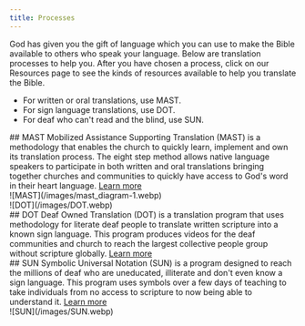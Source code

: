 ```yaml
---
title: Processes
---
```




God has given you the gift of language which you can use to make the Bible available to others who speak your language. Below are translation processes to help you. After you have chosen a process, click on our Resources page to see the kinds of resources available to help you translate the Bible.

- For written or oral translations, use MAST.
- For sign language translations, use DOT.
- For deaf who can't read and the blind, use SUN.

<div class="md:flex">
<div class="w-2/3">
## MAST
Mobilized Assistance Supporting Translation (MAST) is a methodology that enables the church to quickly learn, implement and own its translation process.  The eight step method allows native language speakers to participate in both written and oral translations bringing together churches and communities to quickly have access to God's word in their heart language.
<a href="processes/mast" class="px-6 py-1 bg-#81A83E block w-max text-white decoration-none font-700 rounded text-lg mt-4">Learn more</a>
</div>
![MAST](/images/mast_diagram-1.webp)
</div>


<div class="md:flex">
![DOT](/images/DOT.webp)
<div class="w-2/3">
## DOT
Deaf Owned Translation (DOT) is a translation program that uses methodology for literate deaf people to translate written scripture into a known sign language.   This program produces videos for the deaf communities and church to reach the largest collective people group without scripture globally.
<a href="processes/mast" class="px-6 py-1 bg-#81A83E block w-max text-white decoration-none font-700 rounded text-lg mt-4">Learn more</a>
</div>

</div>


<div class="md:flex">
<div class="w-2/3">
## SUN
Symbolic Universal Notation (SUN) is a program designed to reach the millions of deaf who are uneducated, illiterate and don't even know a sign language.  This program uses symbols over a few days of teaching to take individuals from no access to scripture to now being able to understand it.
<a href="processes/mast" class="px-6 py-1 bg-#81A83E block w-max text-white decoration-none font-700 rounded text-lg mt-4">Learn more</a>
</div>
![SUN](/images/SUN.webp)
</div>




